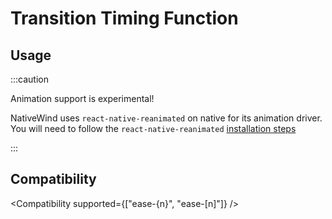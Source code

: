 
# Transition Timing Function

## Usage

<Usage />

:::caution

Animation support is experimental!

NativeWind uses `react-native-reanimated` on native for its animation driver. You will need to follow the `react-native-reanimated` [installation steps](https://docs.swmansion.com/react-native-reanimated/docs/fundamentals/getting-started/#installation)

:::

## Compatibility

<Compatibility supported={["ease-{n}", "ease-[n]"]} />
